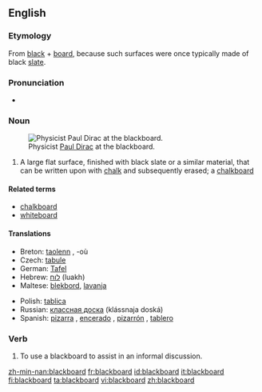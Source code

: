 {{wikipedia}}
==English==

===Etymology===
From [[black]] + [[board]], because such surfaces were once typically made of black [[slate]].

===Pronunciation===
*{{audio|en-us-blackboard.ogg|Audio (US)}}

===Noun===
{{en-noun}}
[[Image:Diracb.jpg|thumb|right|Physicist [[w:Paul Dirac|Paul Dirac]] at the blackboard.]]

# A large flat surface, finished with black slate or a similar material, that can be written upon with [[chalk]] and subsequently erased; a [[chalkboard]]

====Related terms====
*[[chalkboard]]
*[[whiteboard]]

====Translations====
{{trans-top|a surface that can be written upon with chalk}}
*Breton: [[taolenn]] {{f}}, -où {{p}}
*Czech: [[tabule]] {{f}}
*German: [[Tafel]] {{f}}
*Hebrew: [[לוח]] (luakh) {{m}}
*Maltese: [[blekbord]], [[lavanja]]
{{trans-mid}}
*Polish: [[tablica]] {{f}}
*Russian: [[классная доска]] (klássnaja doská) {{f}}
*Spanish: [[pizarra]] {{f}}, [[encerado]] {{m}} {{italbrac|Spain}}, [[pizarrón]] {{m}} {{italbrac|Argentina|Mexico|Uruguay|Venezuela}}, [[tablero]] {{m}} {{italbrac|Colombia}}
{{trans-bottom}}

===Verb===
{{en-verb}}

# To use a blackboard to assist in an informal discussion.

[[zh-min-nan:blackboard]]
[[fr:blackboard]]
[[id:blackboard]]
[[it:blackboard]]
[[fi:blackboard]]
[[ta:blackboard]]
[[vi:blackboard]]
[[zh:blackboard]]